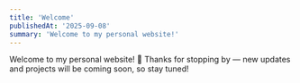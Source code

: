 ```yaml
---
title: 'Welcome'
publishedAt: '2025-09-08'
summary: 'Welcome to my personal website!'
---
```


Welcome to my personal website! 🚀 Thanks for stopping by — new updates and projects will be coming soon, so stay tuned!